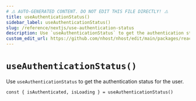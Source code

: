 ```yaml
---
# ⚠️ AUTO-GENERATED CONTENT. DO NOT EDIT THIS FILE DIRECTLY! ⚠️
title: useAuthenticationStatus()
sidebar_label: useAuthenticationStatus()
slug: /reference/nextjs/use-authentication-status
description: Use `useAuthenticationStatus` to get the authentication status for the user.
custom_edit_url: https://github.com/nhost/nhost/edit/main/packages/react/src/hooks/common.ts#L95
---
```


# `useAuthenticationStatus()`

Use `useAuthenticationStatus` to get the authentication status for the user.

```tsx
const { isAuthenticated, isLoading } = useAuthenticationStatus()
```
